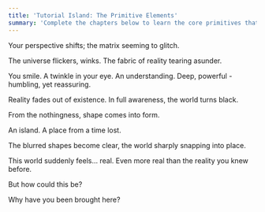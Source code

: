 ```yaml
---
title: 'Tutorial Island: The Primitive Elements'
summary: 'Complete the chapters below to learn the core primitives that make up the Intuition system.'
---
```


Your perspective shifts; the matrix seeming to glitch.

The universe flickers, winks. The fabric of reality tearing asunder.

You smile. A twinkle in your eye. An understanding. Deep, powerful - humbling, yet reassuring.

Reality fades out of existence. In full awareness, the world turns black.

From the nothingness, shape comes into form.

An island. A place from a time lost.

The blurred shapes become clear, the world sharply snapping into place.

This world suddenly feels… real. Even more real than the reality you knew before.

But how could this be?

Why have you been brought here?
